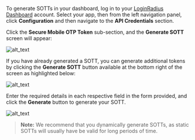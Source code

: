 To generate SOTTs in your dashboard, log in to your <a href="https://dashboard.loginradius.com/dashboard" target="_blank">LoginRadius Dashboard</a> account. Select your app, then from the left navigation panel, click **Configuration** and then navigate to the **API Credentials** section.

Click the **Secure Mobile OTP Token** sub-section, and the **Generate SOTT** screen will appear:

![alt_text](../../assets/blog-common/sott.png "image_tooltip")

If you have already generated a SOTT, you can generate additional tokens by clicking the **Generate SOTT** button available at the bottom right of the screen as highlighted below:

![alt_text](images/generate-sott.png "image_tooltip")

Enter the required details in each respective field in the form provided, and click the **Generate** button to generate your SOTT.

![alt_text](images/generate-sott-form.png "image_tooltip")

> **Note:** We recommend that you dynamically generate SOTTs, as static SOTTs will usually have be valid for long periods of time.
